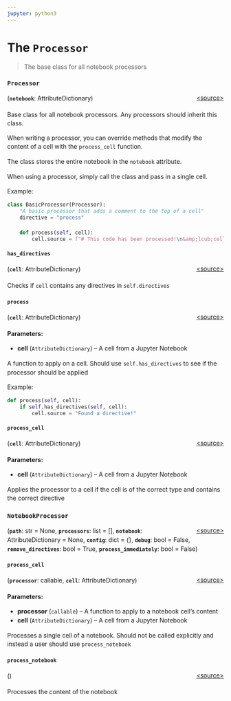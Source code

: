 ```yaml
---
jupyter: python3
---
```


# The `Processor`

> The base class for all notebook processors

### `Processor` {#nbquarto.processor.Processor}
[\<source\>](https://github.com/muellerzr/nbquarto/blob/main/src/nbquarto/processor.py#L22){style="float:right;font-size:.875rem;"}
<p style="font-size:.875rem;line-height:1.25rem;">
(**`notebook`**: AttributeDictionary)
</p>

<div style="font-size:.875rem;line-height:1.25rem;margin-bottom:1.25em; margin-top:1.25em; padding_bottom:0;">

Base class for all notebook processors.
Any processors should inherit this class.

When writing a processor, you can override methods that
modify the content of a cell with the `process_cell` function.

The class stores the entire notebook in the `notebook`
attribute.

When using a processor, simply call the class and pass
in a single cell.

Example:

```python
class BasicProcessor(Processor):
    "A basic processor that adds a comment to the top of a cell"
    directive = "process"

    def process(self, cell):
        cell.source = f"# This code has been processed!\n&amp;lcub;cell.source}"
```

</div>
#### `has_directives` {#nbquarto.processor.Processor.has_directives}
[\<source\>](https://github.com/muellerzr/nbquarto/blob/main/src/nbquarto/processor.py#L63){style="float:right;font-size:.875rem;"}
<p style="font-size:.875rem;line-height:1.25rem;">
(**`cell`**: AttributeDictionary)
</p>

<div style="font-size:.875rem;line-height:1.25rem;margin-bottom:1.25em; margin-top:1.25em; padding_bottom:0;">

Checks if `cell` contains any directives in `self.directives`

</div>

#### `process` {#nbquarto.processor.Processor.process}
[\<source\>](https://github.com/muellerzr/nbquarto/blob/main/src/nbquarto/processor.py#L69){style="float:right;font-size:.875rem;"}
<p style="font-size:.875rem;line-height:1.25rem;">
(**`cell`**: AttributeDictionary)
</p>

<div style="font-size:.875rem;line-height:1.25rem;margin-bottom:1.25em; margin-top:1.25em; padding_bottom:0;">**Parameters:**

- **cell** (`AttributeDictionary`) --
  A cell from a Jupyter Notebook

A function to apply on a cell. Should use `self.has_directives`
to see if the processor should be applied



Example:
```python
def process(self, cell):
    if self.has_directives(self, cell):
        cell.source = "Found a directive!"
```

</div>

#### `process_cell` {#nbquarto.processor.Processor.process_cell}
[\<source\>](https://github.com/muellerzr/nbquarto/blob/main/src/nbquarto/processor.py#L87){style="float:right;font-size:.875rem;"}
<p style="font-size:.875rem;line-height:1.25rem;">
(**`cell`**: AttributeDictionary)
</p>

<div style="font-size:.875rem;line-height:1.25rem;margin-bottom:1.25em; margin-top:1.25em; padding_bottom:0;">**Parameters:**

- **cell** (`AttributeDictionary`) --
  A cell from a Jupyter Notebook

Applies the processor to a cell if the cell is of the
correct type and contains the correct directive



</div>

### `NotebookProcessor` {#nbquarto.processor.NotebookProcessor}
[\<source\>](https://github.com/muellerzr/nbquarto/blob/main/src/nbquarto/processor.py#L110){style="float:right;font-size:.875rem;"}
<p style="font-size:.875rem;line-height:1.25rem;">
(**`path`**: str = None, **`processors`**: list = [], **`notebook`**: AttributeDictionary = None, **`config`**: dict = {}, **`debug`**: bool = False, **`remove_directives`**: bool = True, **`process_immediately`**: bool = False)
</p>

<div style="font-size:.875rem;line-height:1.25rem;margin-bottom:1.25em; margin-top:1.25em; padding_bottom:0;">

</div>
#### `process_cell` {#nbquarto.processor.NotebookProcessor.process_cell}
[\<source\>](https://github.com/muellerzr/nbquarto/blob/main/src/nbquarto/processor.py#L154){style="float:right;font-size:.875rem;"}
<p style="font-size:.875rem;line-height:1.25rem;">
(**`processor`**: callable, **`cell`**: AttributeDictionary)
</p>

<div style="font-size:.875rem;line-height:1.25rem;margin-bottom:1.25em; margin-top:1.25em; padding_bottom:0;">**Parameters:**

- **processor** (`callable`) --
  A function to apply to a notebook cell's content
- **cell** (`AttributeDictionary`) --
  A cell from a Jupyter Notebook

Processes a single cell of a notebook. Should not be called
explicitly and instead a user should use `process_notebook`



</div>

#### `process_notebook` {#nbquarto.processor.NotebookProcessor.process_notebook}
[\<source\>](https://github.com/muellerzr/nbquarto/blob/main/src/nbquarto/processor.py#L172){style="float:right;font-size:.875rem;"}
<p style="font-size:.875rem;line-height:1.25rem;">
()
</p>

<div style="font-size:.875rem;line-height:1.25rem;margin-bottom:1.25em; margin-top:1.25em; padding_bottom:0;">

Processes the content of the notebook

</div>


